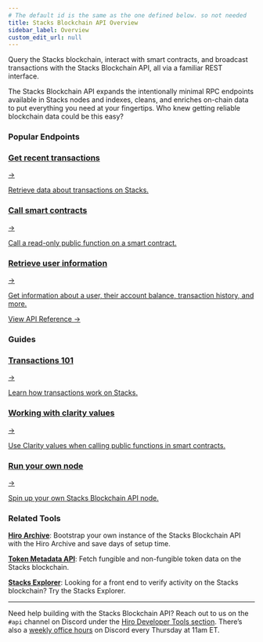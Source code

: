 ```yaml
---
# The default id is the same as the one defined below. so not needed
title: Stacks Blockchain API Overview
sidebar_label: Overview
custom_edit_url: null
---
```



<p class="p-3 rounded-lg bg-neutral-100 text-neutral-500 dark:bg-neutral-800 dark:text-neutral-400">Query the Stacks blockchain, interact with smart contracts, and broadcast transactions with the Stacks Blockchain API, all via a familiar REST interface.</p>

<div class="mb-10"></div>

The Stacks Blockchain API expands the intentionally minimal RPC endpoints available in Stacks nodes and indexes, cleans, and enriches on-chain data to put everything you need at your fingertips. Who knew getting reliable blockchain data could be this easy?

### Popular Endpoints

<div class="subSections my-8">
  <a href="/api/get-recent-transactions">
    <div class="subSectionTitle"><h3>Get recent transactions</h3><span>→</span></div>
    <p>Retrieve data about transactions on Stacks.</p>
  </a>
  <a href="/api/call-read-only-function">
    <div class="subSectionTitle"><h3>Call smart contracts</h3><span>→</span></div>
    <p>Call a read-only public function on a smart contract.</p>
  </a>
</div>

<div class="subSections my-8 w-[50%]">
  <a href="/api/get-account-balances">
    <div class="subSectionTitle"><h3>Retrieve user information</h3><span>→</span></div>
    <p>Get information about a user, their account balance, transaction history, and more.</p>
  </a>
</div>

<div class="flex justify-end my-8">
  <a href="/api" class="p-3">
    View API Reference <span class="ml-1">→</span>
  </a>
</div>

### Guides

<div class="subSections my-8">
  <a href="/stacks-blockchain-api/feature-guides/transactions">
    <div class="subSectionTitle"><h3>Transactions 101</h3><span>→</span></div>
    <p>Learn how transactions work on Stacks.</p>
  </a>
  <a href="/stacks-blockchain-api/feature-guides/use-clarity-values">
    <div class="subSectionTitle"><h3>Working with clarity values</h3><span>→</span></div>
    <p>Use Clarity values when calling public functions in smart contracts.</p>
  </a>
</div>

<div class="subSections my-8 w-[50%]">
  <a href="/stacks-blockchain-api/how-to-guides/how-to-run-api-node">
    <div class="subSectionTitle"><h3>Run your own node</h3><span>→</span></div>
    <p>Spin up your own Stacks Blockchain API node.</p>
  </a>
</div>


### Related Tools

**[Hiro Archive](../hiro-archive/index.mdx)**: Bootstrap your own instance of the Stacks Blockchain API with the Hiro Archive and save days of setup time.

**[Token Metadata API](../token-metadata-api/index.mdx)**: Fetch fungible and non-fungible token data on the Stacks blockchain.

**[Stacks Explorer](https://explorer.hiro.so)**: Looking for a front end to verify activity on the Stacks blockchain? Try the Stacks Explorer.

---

Need help building with the Stacks Blockchain API? Reach out to us on the `#api` channel on Discord under the [Hiro Developer Tools section](https://stacks.chat/). There’s also a [weekly office hours](https://events.stacks.co/event/HD16484710) on Discord every Thursday at 11am ET.